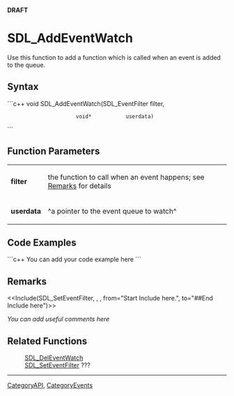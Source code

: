 <!-- pragma section-numbers off -->
<!-- pragma disable-camelcase -->
'''DRAFT'''

= SDL_AddEventWatch =
Use this function to add a function which is called when an event is added to the queue.


== Syntax ==
```c++
void SDL_AddEventWatch(SDL_EventFilter filter,
                       void*           userdata)
```

== Function Parameters ==
{|
|'''filter'''
|the function to call when an event happens; see [[#Remarks|Remarks]] for details
|-
|'''userdata'''
|^a pointer to the event queue to watch^
|}

== Code Examples ==
```c++
You can add your code example here
```

== Remarks ==
<<Include(SDL_SetEventFilter, , , from="Start Include here.", to="##End Include here")>>

''You can add useful comments here''

== Related Functions ==
:[[SDL_DelEventWatch]]
:[[SDL_SetEventFilter]] ???

----
[[CategoryAPI]], [[CategoryEvents]]
